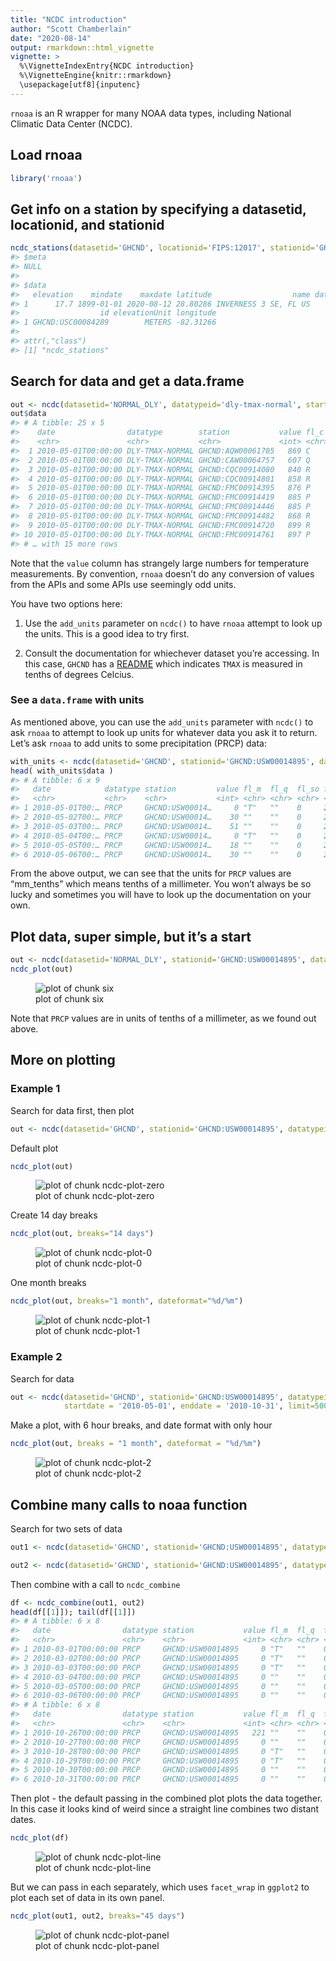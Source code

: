 ```yaml
---
title: "NCDC introduction"
author: "Scott Chamberlain"
date: "2020-08-14"
output: rmarkdown::html_vignette
vignette: >
  %\VignetteIndexEntry{NCDC introduction}
  %\VignetteEngine{knitr::rmarkdown}
  \usepackage[utf8]{inputenc}
---
```




`rnoaa` is an R wrapper for many NOAA data types, including National Climatic Data Center (NCDC).

## Load rnoaa


```r
library('rnoaa')
```

## Get info on a station by specifying a datasetid, locationid, and stationid


```r
ncdc_stations(datasetid='GHCND', locationid='FIPS:12017', stationid='GHCND:USC00084289')
#> $meta
#> NULL
#> 
#> $data
#>   elevation    mindate    maxdate latitude                  name datacoverage
#> 1      17.7 1899-01-01 2020-08-12 28.80286 INVERNESS 3 SE, FL US            1
#>                  id elevationUnit longitude
#> 1 GHCND:USC00084289        METERS -82.31266
#> 
#> attr(,"class")
#> [1] "ncdc_stations"
```

## Search for data and get a data.frame


```r
out <- ncdc(datasetid='NORMAL_DLY', datatypeid='dly-tmax-normal', startdate = '2010-05-01', enddate = '2010-05-10')
out$data
#> # A tibble: 25 x 5
#>    date                datatype        station           value fl_c 
#>    <chr>               <chr>           <chr>             <int> <chr>
#>  1 2010-05-01T00:00:00 DLY-TMAX-NORMAL GHCND:AQW00061705   869 C    
#>  2 2010-05-01T00:00:00 DLY-TMAX-NORMAL GHCND:CAW00064757   607 Q    
#>  3 2010-05-01T00:00:00 DLY-TMAX-NORMAL GHCND:CQC00914080   840 R    
#>  4 2010-05-01T00:00:00 DLY-TMAX-NORMAL GHCND:CQC00914801   858 R    
#>  5 2010-05-01T00:00:00 DLY-TMAX-NORMAL GHCND:FMC00914395   876 P    
#>  6 2010-05-01T00:00:00 DLY-TMAX-NORMAL GHCND:FMC00914419   885 P    
#>  7 2010-05-01T00:00:00 DLY-TMAX-NORMAL GHCND:FMC00914446   885 P    
#>  8 2010-05-01T00:00:00 DLY-TMAX-NORMAL GHCND:FMC00914482   868 R    
#>  9 2010-05-01T00:00:00 DLY-TMAX-NORMAL GHCND:FMC00914720   899 R    
#> 10 2010-05-01T00:00:00 DLY-TMAX-NORMAL GHCND:FMC00914761   897 P    
#> # … with 15 more rows
```

Note that the `value` column has strangely large numbers for temperature measurements.
By convention, `rnoaa` doesn't do any conversion of values from the APIs and some APIs use seemingly odd units.

You have two options here:

1. Use the `add_units` parameter on `ncdc()` to have `rnoaa` attempt to look up the units. This is a good idea to try first.

2. Consult the documentation for whiechever dataset you're accessing. In this case, `GHCND` has a [README](https://www1.ncdc.noaa.gov/pub/data/ghcn/daily/readme.txt) which indicates `TMAX` is measured in tenths of degrees Celcius.

### See a `data.frame` with units

As mentioned above, you can use the `add_units` parameter with `ncdc()` to ask `rnoaa` to attempt to look up units for whatever data you ask it to return.
Let's ask `rnoaa` to add units to some precipitation (PRCP) data:


```r
with_units <- ncdc(datasetid='GHCND', stationid='GHCND:USW00014895', datatypeid='PRCP', startdate = '2010-05-01', enddate = '2010-10-31', limit=500, add_units = TRUE)
head( with_units$data )
#> # A tibble: 6 x 9
#>   date            datatype station         value fl_m  fl_q  fl_so fl_t  units  
#>   <chr>           <chr>    <chr>           <int> <chr> <chr> <chr> <chr> <chr>  
#> 1 2010-05-01T00:… PRCP     GHCND:USW00014…     0 "T"   ""    0     2400  mm_ten…
#> 2 2010-05-02T00:… PRCP     GHCND:USW00014…    30 ""    ""    0     2400  mm_ten…
#> 3 2010-05-03T00:… PRCP     GHCND:USW00014…    51 ""    ""    0     2400  mm_ten…
#> 4 2010-05-04T00:… PRCP     GHCND:USW00014…     0 "T"   ""    0     2400  mm_ten…
#> 5 2010-05-05T00:… PRCP     GHCND:USW00014…    18 ""    ""    0     2400  mm_ten…
#> 6 2010-05-06T00:… PRCP     GHCND:USW00014…    30 ""    ""    0     2400  mm_ten…
```
From the above output, we can see that the units for `PRCP` values are "mm_tenths" which means tenths of a millimeter.
You won't always be so lucky and sometimes you will have to look up the documentation on your own.

## Plot data, super simple, but it's a start


```r
out <- ncdc(datasetid='NORMAL_DLY', stationid='GHCND:USW00014895', datatypeid='dly-tmax-normal', startdate = '2010-01-01', enddate = '2010-12-10', limit = 300)
ncdc_plot(out)
```

![plot of chunk six](../man/figures/six-1.png)

Note that `PRCP` values are in units of tenths of a millimeter, as we found out above.

## More on plotting

### Example 1

Search for data first, then plot


```r
out <- ncdc(datasetid='GHCND', stationid='GHCND:USW00014895', datatypeid='PRCP', startdate = '2010-05-01', enddate = '2010-10-31', limit=500)
```

Default plot


```r
ncdc_plot(out)
```

![plot of chunk ncdc-plot-zero](../man/figures/ncdc-plot-zero-1.png)

Create 14 day breaks


```r
ncdc_plot(out, breaks="14 days")
```

![plot of chunk ncdc-plot-0](../man/figures/ncdc-plot-0-1.png)

One month breaks


```r
ncdc_plot(out, breaks="1 month", dateformat="%d/%m")
```

![plot of chunk ncdc-plot-1](../man/figures/ncdc-plot-1-1.png)

### Example 2

Search for data


```r
out <- ncdc(datasetid='GHCND', stationid='GHCND:USW00014895', datatypeid='PRCP',
            startdate = '2010-05-01', enddate = '2010-10-31', limit=500)
```

Make a plot, with 6 hour breaks, and date format with only hour


```r
ncdc_plot(out, breaks = "1 month", dateformat = "%d/%m")
```

![plot of chunk ncdc-plot-2](../man/figures/ncdc-plot-2-1.png)

## Combine many calls to noaa function

Search for two sets of data


```r
out1 <- ncdc(datasetid='GHCND', stationid='GHCND:USW00014895', datatypeid='PRCP', startdate = '2010-03-01', enddate = '2010-05-31', limit=500)

out2 <- ncdc(datasetid='GHCND', stationid='GHCND:USW00014895', datatypeid='PRCP', startdate = '2010-09-01', enddate = '2010-10-31', limit=500)
```

Then combine with a call to `ncdc_combine`


```r
df <- ncdc_combine(out1, out2)
head(df[[1]]); tail(df[[1]])
#> # A tibble: 6 x 8
#>   date                datatype station           value fl_m  fl_q  fl_so fl_t 
#>   <chr>               <chr>    <chr>             <int> <chr> <chr> <chr> <chr>
#> 1 2010-03-01T00:00:00 PRCP     GHCND:USW00014895     0 "T"   ""    0     2400 
#> 2 2010-03-02T00:00:00 PRCP     GHCND:USW00014895     0 "T"   ""    0     2400 
#> 3 2010-03-03T00:00:00 PRCP     GHCND:USW00014895     0 "T"   ""    0     2400 
#> 4 2010-03-04T00:00:00 PRCP     GHCND:USW00014895     0 ""    ""    0     2400 
#> 5 2010-03-05T00:00:00 PRCP     GHCND:USW00014895     0 ""    ""    0     2400 
#> 6 2010-03-06T00:00:00 PRCP     GHCND:USW00014895     0 ""    ""    0     2400
#> # A tibble: 6 x 8
#>   date                datatype station           value fl_m  fl_q  fl_so fl_t 
#>   <chr>               <chr>    <chr>             <int> <chr> <chr> <chr> <chr>
#> 1 2010-10-26T00:00:00 PRCP     GHCND:USW00014895   221 ""    ""    0     2400 
#> 2 2010-10-27T00:00:00 PRCP     GHCND:USW00014895     0 ""    ""    0     2400 
#> 3 2010-10-28T00:00:00 PRCP     GHCND:USW00014895     0 "T"   ""    0     2400 
#> 4 2010-10-29T00:00:00 PRCP     GHCND:USW00014895     0 "T"   ""    0     2400 
#> 5 2010-10-30T00:00:00 PRCP     GHCND:USW00014895     0 ""    ""    0     2400 
#> 6 2010-10-31T00:00:00 PRCP     GHCND:USW00014895     0 ""    ""    0     2400
```

Then plot - the default passing in the combined plot plots the data together. In this case it looks kind of weird since a straight line combines two distant dates.


```r
ncdc_plot(df)
```

![plot of chunk ncdc-plot-line](../man/figures/ncdc-plot-line-1.png)

But we can pass in each separately, which uses `facet_wrap` in `ggplot2` to plot each set of data in its own panel.


```r
ncdc_plot(out1, out2, breaks="45 days")
```

![plot of chunk ncdc-plot-panel](../man/figures/ncdc-plot-panel-1.png)
